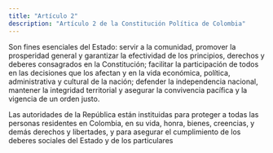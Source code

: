 ```yaml
---
title: "Artículo 2"
description: "Artículo 2 de la Constitución Política de Colombia"
---
```


Son fines esenciales del Estado:
servir a la comunidad, promover la prosperidad general y garantizar la efectividad de los principios,
derechos y deberes consagrados en la Constitución; facilitar la participación de todos en las decisiones que los afectan y en la vida económica, política, administrativa y cultural de la nación; defender
la independencia nacional, mantener la integridad
territorial y asegurar la convivencia pacífica y la vigencia de un orden justo.

Las autoridades de la República están instituidas
para proteger a todas las personas residentes en
Colombia, en su vida, honra, bienes, creencias, y
demás derechos y libertades, y para asegurar el
cumplimiento de los deberes sociales del Estado y
de los particulares